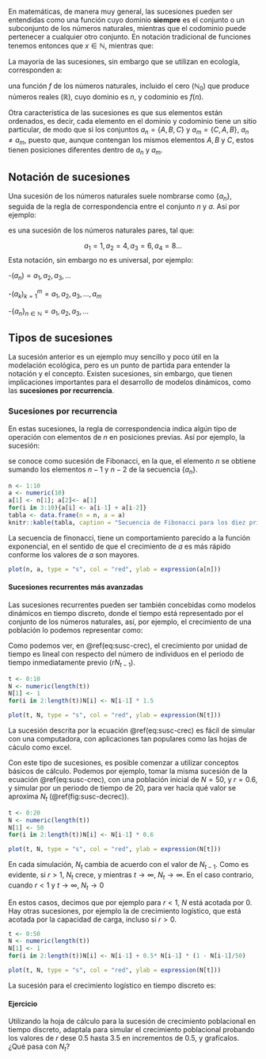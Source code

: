 En matemáticas, de manera muy general, las sucesiones pueden ser entendidas como una función cuyo dominio **siempre** es el conjunto o un subconjunto de los números naturales, mientras que el codominio puede pertenecer a cualquier otro conjunto. En notación tradicional de funciones tenemos entonces que $x \in \mathbb{N}$, mientras que:

\begin{equation}
y(x) \in \begin{cases}\mathbb{R}\\ \mathbb{Z}\\ \mathbb{N} \end{cases}
\end{equation}

La mayoría de las sucesiones, sin embargo que se utilizan en ecología, corresponden a:

\begin{equation}
    f: 
    \begin{aligned}[t] 
            \mathbb{N}_0 \rightarrow \mathbb{R} \\
            n \rightarrow f(n)
    \end{aligned}
\end{equation}

una función $f$ de los números naturales, incluido el cero ($\mathbb{N}_0$) que produce números reales ($\mathbb{R}$), cuyo dominio es $n$, y codominio es $f(n)$.

Otra característica de las sucesiones es que sus elementos están ordenados, es decir, cada elemento en el dominio y codominio tiene un sitio particular, de modo que si los conjuntos $a_n = \{A, B, C\}$ y $a_m = \{C, A, B\}$, $a_n \neq a_m$, puesto que, aunque contengan los mismos elementos $A, B$ y $C$, estos tienen posiciones diferentes dentro de $a_n$ y $a_m$.

## Notación de sucesiones

Una sucesión de los números naturales suele nombrarse como $\{a_n\}$, seguida de la regla de correspondencia entre el conjunto $n$ y $a$. Así por ejemplo:

\begin{equation} 
    \{a_n\} = 2n (\#eq:a2n)
\end{equation}

es una sucesión de los números naturales pares, tal que:

$$a_1 = 1, a_2 = 4, a_3 = 6, a_4 = 8 \dots$$
Esta notación, sin embargo no es universal, por ejemplo:

-$(a_n) = a_1, a_2, a_3, \dots$

-$(a_k)_{k=1}^m = a_1, a_2, a_3, \dots, a_m$

-$\{a_n\}_{n \in \mathbb{N}} = a_1, a_2, a_3, \dots$

## Tipos de sucesiones

La sucesión anterior es un ejemplo muy sencillo y poco útil en la modelación ecológica, pero es un punto de partida para entender la notación y el concepto. Existen sucesiones, sin embargo, que tienen implicaciones importantes para el desarrollo de modelos dinámicos, como las **sucesiones por recurrencia**.

### Sucesiones por recurrencia

En estas sucesiones, la regla de correspondencia indica algún tipo de operación con elementos de $n$ en posiciones previas. Así por ejemplo, la sucesión:

\begin{equation}
\{a_n\} = a_{n-1} + a_{n-2} (\#eq:fibonacci)
\end{equation}

se conoce como sucesión de Fibonacci, en la que, el elemento $n$ se obtiene sumando los elementos $n-1$ y $n-2$ de la secuencia $\{a_n\}$. 
```r
n <- 1:10
a <- numeric(10)
a[1] <- n[1]; a[2]<- a[1]
for(i in 3:10){a[i] <- a[i-1] + a[i-2]}
tabla <- data.frame(n = n, a = a)
knitr::kable(tabla, caption = "Secuencia de Fibonacci para los diez primeros números naturales.", label = "fibo-tabla")
```

La secuencia de finonacci, tiene un comportamiento parecido a la función exponencial, en el sentido de que el crecimiento de $a$ es más rápido conforme los valores de $a$ son mayores.

```r
plot(n, a, type = "s", col = "red", ylab = expression(a[n]))
```

#### Sucesiones recurrentes más avanzadas

Las sucesiones recurrentes pueden ser también concebidas como modelos dinámicos en tiempo discreto, donde el tiempo está representado por el conjunto de los números naturales, así, por ejemplo, el crecimiento de una población lo podemos representar como:

\begin{equation}
    N_{t} = r N_{t-1} (\#eq:susc-crec)
\end{equation}

Como podemos ver, en \@ref(eq:susc-crec), el crecimiento por unidad de tiempo es lineal con respecto del número de individuos en el periodo de tiempo inmediatamente previo ($rN_{t-1}$).

```r
t <- 0:10
N <- numeric(length(t))
N[1] <- 1
for(i in 2:length(t))N[i] <- N[i-1] * 1.5

plot(t, N, type = "s", col = "red", ylab = expression(N[t]))
```
La sucesión descrita por la ecuación \@ref(eq:susc-crec) es fácil de simular con una computadora, con aplicaciones tan populares como las hojas de cáculo como excel.

Con este tipo de sucesiones, es posible comenzar a utilizar conceptos básicos de cálculo. Podemos por ejemplo, tomar la misma sucesión de la ecuación \@ref(eq:susc-crec), con una población inicial de $N = 50$, y $r = 0.6$, y simular por un periodo de tiempo de 20, para ver hacia qué valor se aproxima $N_t$ (\@ref(fig:susc-decrec)).

```r
t <- 0:20
N <- numeric(length(t))
N[1] <- 50
for(i in 2:length(t))N[i] <- N[i-1] * 0.6

plot(t, N, type = "s", col = "red", ylab = expression(N[t]))
```
En cada simulación, $N_t$ cambia de acuerdo con el valor de $N_{t-1}$. Como es evidente, si $r > 1$, $N_t$ crece, y mientras $t \rightarrow \infty$, $N_t \rightarrow \infty$. En el caso contrario, cuando $r < 1$ y $t \rightarrow \infty$, $N_t \rightarrow 0$

En estos casos, decimos que por ejemplo para $r < 1$, $N$ está acotada por $0$. Hay otras sucesiones, por ejemplo la de crecimiento logístico, que está acotada por la capacidad de carga, incluso si $r > 0$.

```r
t <- 0:50
N <- numeric(length(t))
N[1] <- 1
for(i in 2:length(t))N[i] <- N[i-1] + 0.5* N[i-1] * (1 - N[i-1]/50)

plot(t, N, type = "s", col = "red", ylab = expression(N[t]))
```

La sucesión para el crecimiento logístico en tiempo discreto es:

\begin{equation}
N_{t} = N_{t-1} + r N_{t-1} \left(1 - \frac{N_{t-1}}{K} \right) (\#eq:susc-logis)
\end{equation}

#### Ejercicio

Utilizando la hoja de cálculo para la sucesión de crecimiento poblacional en tiempo discreto, adaptala para simular el crecimiento poblacional probando los valores de $r$ dese 0.5 hasta 3.5 en incrementos de 0.5, y grafícalos. ¿Qué pasa con $N_t$?
